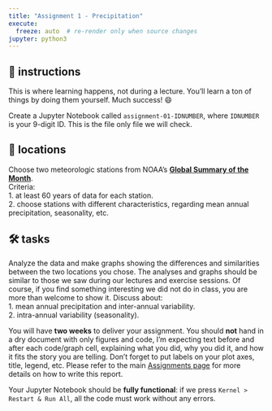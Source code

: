 ```yaml
---
title: "Assignment 1 - Precipitation"
execute:
  freeze: auto  # re-render only when source changes
jupyter: python3
---
```


## 📒 instructions
This is where learning happens, not during a lecture. You'll learn a ton of things by doing them yourself. Much success! 😄

Create a Jupyter Notebook called `assignment-01-IDNUMBER`, where `IDNUMBER` is your 9-digit ID. This is the file only file we will check.

## 📌 locations
Choose two meteorologic stations from NOAA's **[Global Summary of the Month](https://gis.ncdc.noaa.gov/maps/ncei/cdo/monthly)**.  
Criteria:  
1. at least 60 years of data for each station.  
2. choose stations with different characteristics, regarding mean annual precipitation, seasonality,
 <!-- extreme events,  -->
etc.

## 🛠 tasks

Analyze the data and make graphs showing the differences and similarities between the two locations you chose. The analyses and graphs should be similar to those we saw during our lectures and exercise sessions. Of course, if you find something interesting we did not do in class, you are more than welcome to show it. Discuss about:  
1. mean annual precipitation and inter-annual variability.  
2. intra-annual variability (seasonality).  
<!-- 3. extreme rainfall events and return times. -->

You will have **two weeks** to deliver your assignment. You should **not** hand in a dry document with only figures and code, I'm expecting text before and after each code/graph cell, explaining what you did, why you did it, and how it fits the story you are telling. Don't forget to put labels on your plot axes, title, legend, etc.  Please refer to the main [Assignments page](/assignments/assignments-general.qmd) for more details on how to write this report.

Your Jupyter Notebook should be **fully functional**: if we press `Kernel > Restart & Run All`, all the code must work without any errors.
